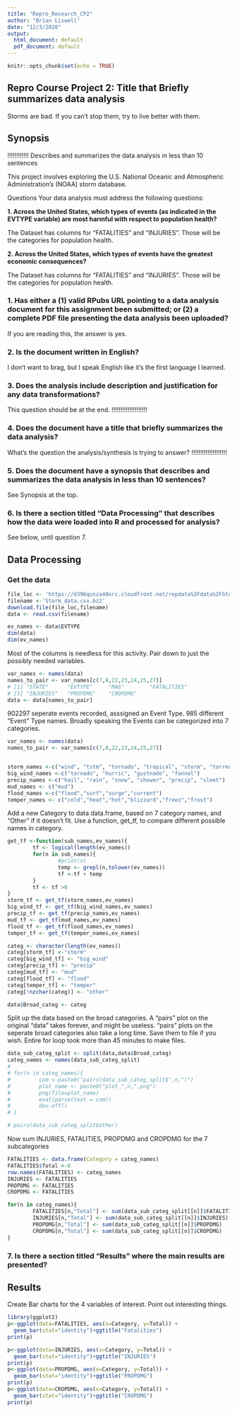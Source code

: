 ```yaml
---
title: "Repro_Research_CP2"
author: "Brian Liswell"
date: "12/3/2020"
output:
  html_document: default
  pdf_document: default
---
```


```r
knitr::opts_chunk$set(echo = TRUE)
```

## Repro Course Project 2: Title that Briefly summarizes data analysis

Storms are bad.  If you can't stop them, try to live better with them.

## Synopsis

!!!!!!!!!!!!
Describes and summarizes the data analysis in less than 10 sentences

This project involves exploring the U.S. National Oceanic and Atmospheric Administration's (NOAA) storm database.

Questions
Your data analysis must address the following questions:

**1. Across the United States, which types of events (as indicated in the EVTYPE variable) are most harmful with respect to population health?**

The Dataset has columns for "FATALITIES" and "INJURIES".  Those will be the categories for population health.

**2. Across the United States, which types of events have the greatest economic consequences?**

The Dataset has columns for "FATALITIES" and "INJURIES".  Those will be the categories for population health.



### 1. Has either a (1) valid RPubs URL pointing to a data analysis document for this assignment been submitted; or (2) a complete PDF file presenting the data analysis been uploaded?

If you are reading this, the answer is yes.

### 2. Is the document written in English?

I don't want to brag, but I speak English like it's the first language I learned.

### 3. Does the analysis include description and justification for any data transformations?

This question should be at the end.
!!!!!!!!!!!!!!!!!!!!

### 4. Does the document have a title that briefly summarizes the data analysis?
What's the question the analysis/synthesis is trying to answer?
!!!!!!!!!!!!!!!!!!!!

### 5. Does the document have a synopsis that describes and summarizes the data analysis in less than 10 sentences?

See Synopsis at the top.

### 6. Is there a section titled "Data Processing" that describes how the data were loaded into R and processed for analysis?

See below, until question 7.

## Data Processing

### Get the data


```r

file_loc <- 'https://d396qusza40orc.cloudfront.net/repdata%2Fdata%2FStormData.csv.bz2'
filename <-'Storm_data.csv.bz2'
download.file(file_loc,filename)
data <- read.csv(filename)

ev_names <- data$EVTYPE
dim(data)
dim(ev_names)
```

Most of the columns is needless for this activity. Pair down to just the possibly needed variables.


```r
var_names <- names(data)
names_to_pair <- var_names[c(7,8,22,23,24,25,27)]
# [1] "STATE"      "EVTYPE"     "MAG"        "FATALITIES"
# [5] "INJURIES"   "PROPDMG"    "CROPDMG" 
data <- data[names_to_pair]
```

902297 seperate events recorded, asssigned an Event Type.
985 different "Event" Type names.
Broadly speaking the Events can be categorized into 7 categories.


```r
var_names <- names(data)
names_to_pair <- var_names[c(7,8,22,23,24,25,27)]


storm_names <-c("wind", "tstm", "tornado", "tropical", "storm", "torrent", "thunder", "hurric", "blizzard")
big_wind_names <-c("tornado", "hurric", "gustnado", "funnel")
precip_names <-c("hail", "rain", "snow", "shower", "precip", "sleet")
mud_names <- c("mud")
flood_names <-c("flood","surf","surge","current")
temper_names <- c("cold","heat","hot","blizzard","freez","frost")

```

Add a new Category to data data.frame, based on 7 category names, and "Other" if it doesn't fit.  Use a function, get_tf, to compare different possible names in category.

```r
get_tf <-function(sub_names,ev_names){
        tf <- logical(length(ev_names))
        for(n in sub_names){
                #print(n)
                temp <- grepl(n,tolower(ev_names))
                tf <-tf + temp
        }
        tf <- tf >0  
}
storm_tf <- get_tf(storm_names,ev_names)
big_wind_tf <- get_tf(big_wind_names,ev_names)
precip_tf <- get_tf(precip_names,ev_names)
mud_tf <- get_tf(mud_names,ev_names)
flood_tf <- get_tf(flood_names,ev_names)
temper_tf <- get_tf(temper_names,ev_names)

categ <- character(length(ev_names))
categ[storm_tf] <-"storm"
categ[big_wind_tf] <- "big_wind"
categ[precip_tf] <- "precip"
categ[mud_tf] <- "mud"
categ[flood_tf] <- "flood"
categ[temper_tf] <- "temper"
categ[!nzchar(categ)] <- "other"

data$Broad_categ <- categ
```

Split up the data based on the broad categories.
A "pairs" plot on the original "data" takes forever, and might be useless.
"pairs" plots on the seperate broad categories also take a long time.  Save them to file if you wish.  Entire for loop took more than 45 minutes to make files.

```r
data_sub_categ_split <- split(data,data$Broad_categ)
categ_names <- names(data_sub_categ_split)
# 
# for(n in categ_names){
#         com <-paste0("pairs(data_sub_categ_split$",n,")")
#         plot_name <- paste0("plot_",n,".png")
#         png(file=plot_name)
#         eval(parse(text = com))
#         dev.off()
# }

# pairs(data_sub_categ_split$other)

```

Now sum INJURIES, FATALITIES, PROPDMG and CROPDMG for the 7 subcategories

```r
FATALITIES <- data.frame(Category = categ_names)
FATALITIES$Total <-0
row.names(FATALITIES) <- categ_names
INJURIES <- FATALITIES
PROPDMG <- FATALITIES
CROPDMG <- FATALITIES

for(n in categ_names){
        FATALITIES[n,"Total"] <- sum(data_sub_categ_split[[n]]$FATALITIES)
        INJURIES[n,"Total"] <- sum(data_sub_categ_split[[n]]$INJURIES)
        PROPDMG[n,"Total"] <- sum(data_sub_categ_split[[n]]$PROPDMG)
        CROPDMG[n,"Total"] <- sum(data_sub_categ_split[[n]]$CROPDMG)
}

```


### 7. Is there a section titled "Results" where the main results are presented?

## Results

Create Bar charts for the 4 variables of interest.  Point out interesting things.

```r
library(ggplot2)
p<-ggplot(data=FATALITIES, aes(x=Category, y=Total)) +
  geom_bar(stat="identity")+ggtitle("Fatalities")
print(p)

p<-ggplot(data=INJURIES, aes(x=Category, y=Total)) +
  geom_bar(stat="identity")+ggtitle("INJURIES")
print(p)
p<-ggplot(data=PROPDMG, aes(x=Category, y=Total)) +
  geom_bar(stat="identity")+ggtitle("PROPDMG")
print(p)
p<-ggplot(data=CROPDMG, aes(x=Category, y=Total)) +
  geom_bar(stat="identity")+ggtitle("CROPDMG")
print(p)


```





